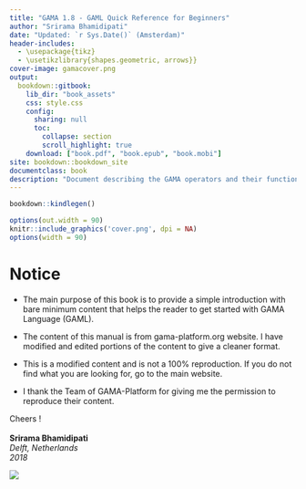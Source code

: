 ```yaml
---
title: "GAMA 1.8 - GAML Quick Reference for Beginners"
author: "Srirama Bhamidipati"
date: "Updated: `r Sys.Date()` (Amsterdam)"
header-includes:
  - \usepackage{tikz}
  - \usetikzlibrary{shapes.geometric, arrows}}
cover-image: gamacover.png
output: 
  bookdown::gitbook:
    lib_dir: "book_assets"
    css: style.css
    config:
      sharing: null
      toc:
        collapse: section
        scroll_highlight: true
    download: ["book.pdf", "book.epub", "book.mobi"]
site: bookdown::bookdown_site
documentclass: book
description: "Document describing the GAMA operators and their functions."
---
```


```r
bookdown::kindlegen()
```

```r
options(out.width = 90)
knitr::include_graphics('cover.png', dpi = NA)
options(width = 90)
```



# Notice {-}

* The main purpose of this book is to provide a simple introduction with bare minimum content that helps the reader to get started with GAMA Language (GAML).

 * The content of this manual is from gama-platform.org website. I have  modified and edited portions of the content to give a cleaner format.

* This is a modified content and is not a 100% reproduction. If you do not find what you are looking for, go to the main website.

* I thank the Team of GAMA-Platform for giving me the permission to reproduce their content.

Cheers ! \
\
**Srirama Bhamidipati** \
*Delft, Netherlands* \
*2018*

![](gamacover.png)

